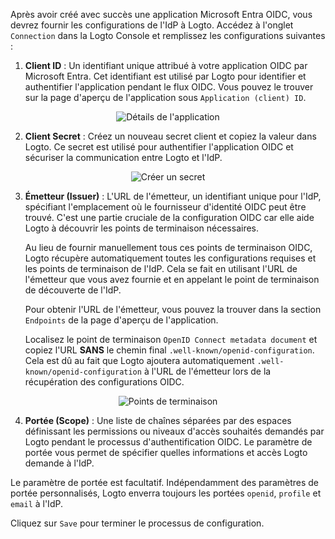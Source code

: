 Après avoir créé avec succès une application Microsoft Entra OIDC, vous devrez fournir les configurations de l'IdP à Logto. Accédez à l'onglet `Connection` dans la Logto Console et remplissez les configurations suivantes :

1. **Client ID** : Un identifiant unique attribué à votre application OIDC par Microsoft Entra. Cet identifiant est utilisé par Logto pour identifier et authentifier l'application pendant le flux OIDC. Vous pouvez le trouver sur la page d'aperçu de l'application sous `Application (client) ID`.

<center>
  <img src="/img/assets/entra_id_oidc_application_details.webp" alt="Détails de l'application" />
</center>

2. **Client Secret** : Créez un nouveau secret client et copiez la valeur dans Logto. Ce secret est utilisé pour authentifier l'application OIDC et sécuriser la communication entre Logto et l'IdP.

<center>
  <img src="/img/assets/entra_id_oidc_create_secret.webp" alt="Créer un secret" />
</center>

3. **Émetteur (Issuer)** : L'URL de l'émetteur, un identifiant unique pour l'IdP, spécifiant l'emplacement où le fournisseur d'identité OIDC peut être trouvé. C'est une partie cruciale de la configuration OIDC car elle aide Logto à découvrir les points de terminaison nécessaires.

   Au lieu de fournir manuellement tous ces points de terminaison OIDC, Logto récupère automatiquement toutes les configurations requises et les points de terminaison de l'IdP. Cela se fait en utilisant l'URL de l'émetteur que vous avez fournie et en appelant le point de terminaison de découverte de l'IdP.

   Pour obtenir l'URL de l'émetteur, vous pouvez la trouver dans la section `Endpoints` de la page d'aperçu de l'application.

   Localisez le point de terminaison `OpenID Connect metadata document` et copiez l'URL **SANS** le chemin final `.well-known/openid-configuration`. Cela est dû au fait que Logto ajoutera automatiquement `.well-known/openid-configuration` à l'URL de l'émetteur lors de la récupération des configurations OIDC.

<center>
  <img src="/img/assets/entra_id_oidc_endpoints.webp" alt="Points de terminaison" />
</center>

4. **Portée (Scope)** : Une liste de chaînes séparées par des espaces définissant les permissions ou niveaux d'accès souhaités demandés par Logto pendant le processus d'authentification OIDC. Le paramètre de portée vous permet de spécifier quelles informations et accès Logto demande à l'IdP.

Le paramètre de portée est facultatif. Indépendamment des paramètres de portée personnalisés, Logto enverra toujours les portées `openid`, `profile` et `email` à l'IdP.

Cliquez sur `Save` pour terminer le processus de configuration.
